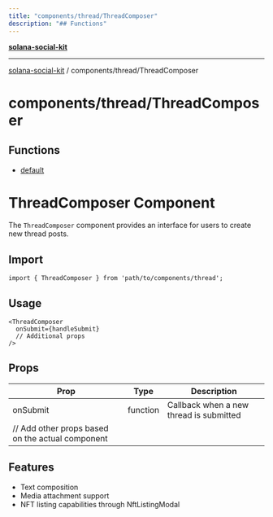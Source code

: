 ```yaml
---
title: "components/thread/ThreadComposer"
description: "## Functions"
---
```


[**solana-social-kit**](../../../README.mdx)

***

[solana-social-kit](../../../README.mdx) / components/thread/ThreadComposer

# components/thread/ThreadComposer

## Functions

- [default](functions/default.mdx)

# ThreadComposer Component

The `ThreadComposer` component provides an interface for users to create new thread posts.

## Import

```tsx
import { ThreadComposer } from 'path/to/components/thread';
```

## Usage

```tsx
<ThreadComposer 
  onSubmit={handleSubmit}
  // Additional props
/>
```

## Props

| Prop | Type | Description |
|------|------|-------------|
| onSubmit | function | Callback when a new thread is submitted |
| // Add other props based on the actual component |

## Features

- Text composition
- Media attachment support
- NFT listing capabilities through NftListingModal
